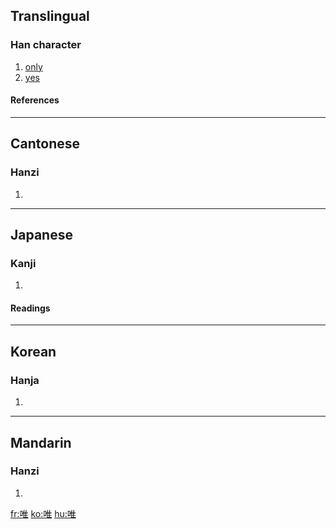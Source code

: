 ==Translingual==
===Han character===
{{Han char|rn=30|rad=口|as=08|sn=11|four=6001<sub>4</sub>|canj=口人土 (ROG)}}
# [[only]]
# [[yes]]
====References====
{{Han ref|kx=0193.170|dkj=03761|dj=0413.170|hdz=10642.050|uh=552F|ud=21807|bh=B0DF|bd=45279}}
----
==Cantonese==
===Hanzi===
{{yue-hanzi|jyut=|y=wai2, wai4}}
# {{defn|Cantonese}}
----
==Japanese==
===Kanji===
{{ja-kanji|grade=c|rs=口08}}
# {{defn|Japanese}} 
====Readings====
{{ja-readings|on=[[ゆい]] (yui), [[い]] (i)|kun=[[ただ]] (tada), [[これ]] (kore)}}
----
==Korean==
===Hanja===
{{ko-hanja|hangeul=유|rv=yu|mr=yu}}
# {{defn|Korean}}
----
==Mandarin==
===Hanzi===
{{cmn-hanzi|pin=[[wéi]] ([[wei2]])|wg=wei<sup>2</sup>}}
# {{defn|Mandarin}}

[[fr:唯]]
[[ko:唯]]
[[hu:唯]]